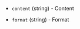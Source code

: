<!-- Code generated from the comments of the Config struct in datasource/content/data.go; DO NOT EDIT MANUALLY -->

- `content` (string) - Content

- `format` (string) - Format

<!-- End of code generated from the comments of the Config struct in datasource/content/data.go; -->

